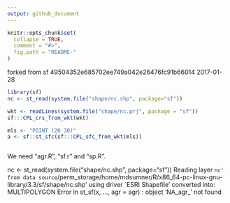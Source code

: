 ```yaml
---
output: github_document
---
```


<!-- README.md is generated from README.Rmd. Please edit that file -->

```r
knitr::opts_chunk$set(
  collapse = TRUE,
  comment = "#>",
  fig.path = "README-"
)
```

forked from sf 49504352e685702ee749a042e26476fc91b66014 2017-01-28

```r
library(sf)
nc <- st_read(system.file("shape/nc.shp", package="sf"))

wkt <- readLines(system.file("shape/nc.prj", package = "sf"))
sf:::CPL_crs_from_wkt(wkt)

mls <- "POINT (20 30)"
a <- sf::st_sfc(sf:::CPL_sfc_from_wkt(mls))



```

We need "agr.R", "sf.r" and "sp.R". 

nc <- st_read(system.file("shape/nc.shp", package="sf"))
Reading layer `nc' from data source `/perm_storage/home/mdsumner/R/x86_64-pc-linux-gnu-library/3.3/sf/shape/nc.shp' using driver `ESRI Shapefile'
converted into: MULTIPOLYGON
Error in st_sf(x, ..., agr = agr) : object 'NA_agr_' not found

